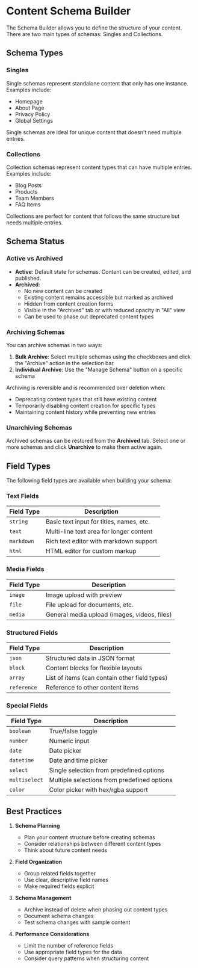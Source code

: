 # Content Schema Builder

The Schema Builder allows you to define the structure of your content. There are two main types of schemas: Singles and Collections.

## Schema Types

### Singles
Single schemas represent standalone content that only has one instance. Examples include:
- Homepage
- About Page
- Privacy Policy
- Global Settings

Single schemas are ideal for unique content that doesn't need multiple entries.

### Collections
Collection schemas represent content types that can have multiple entries. Examples include:
- Blog Posts
- Products
- Team Members
- FAQ Items

Collections are perfect for content that follows the same structure but needs multiple entries.

## Schema Status

### Active vs Archived
- **Active**: Default state for schemas. Content can be created, edited, and published.
- **Archived**: 
  - No new content can be created
  - Existing content remains accessible but marked as archived
  - Hidden from content creation forms
  - Visible in the "Archived" tab or with reduced opacity in "All" view
  - Can be used to phase out deprecated content types

### Archiving Schemas
You can archive schemas in two ways:
1. **Bulk Archive**: Select multiple schemas using the checkboxes and click the "Archive" action in the selection bar
2. **Individual Archive**: Use the "Manage Schema" button on a specific schema

Archiving is reversible and is recommended over deletion when:
- Deprecating content types that still have existing content
- Temporarily disabling content creation for specific types
- Maintaining content history while preventing new entries

### Unarchiving Schemas
Archived schemas can be restored from the **Archived** tab. Select one or more
schemas and click **Unarchive** to make them active again.

## Field Types

The following field types are available when building your schema:

### Text Fields
| Field Type | Description |
|------------|-------------|
| `string` | Basic text input for titles, names, etc. |
| `text` | Multi-line text area for longer content |
| `markdown` | Rich text editor with markdown support |
| `html` | HTML editor for custom markup |

### Media Fields
| Field Type | Description |
|------------|-------------|
| `image` | Image upload with preview |
| `file` | File upload for documents, etc. |
| `media` | General media upload (images, videos, files) |

### Structured Fields
| Field Type | Description |
|------------|-------------|
| `json` | Structured data in JSON format |
| `block` | Content blocks for flexible layouts |
| `array` | List of items (can contain other field types) |
| `reference` | Reference to other content items |

### Special Fields
| Field Type | Description |
|------------|-------------|
| `boolean` | True/false toggle |
| `number` | Numeric input |
| `date` | Date picker |
| `datetime` | Date and time picker |
| `select` | Single selection from predefined options |
| `multiselect` | Multiple selections from predefined options |
| `color` | Color picker with hex/rgba support |

## Best Practices

1. **Schema Planning**
   - Plan your content structure before creating schemas
   - Consider relationships between different content types
   - Think about future content needs

2. **Field Organization**
   - Group related fields together
   - Use clear, descriptive field names
   - Make required fields explicit

3. **Schema Management**
   - Archive instead of delete when phasing out content types
   - Document schema changes
   - Test schema changes with sample content

4. **Performance Considerations**
   - Limit the number of reference fields
   - Use appropriate field types for the data
   - Consider query patterns when structuring content 